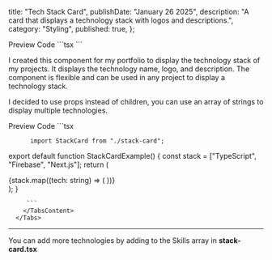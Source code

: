   title: "Tech Stack Card",
  publishDate: "January 26 2025",
  description:
    "A card that displays a technology stack with logos and descriptions.",
  category: "Styling",
  published: true,
};

 <Tabs defaultValue="preview">
        <TabsList className="">
          <TabsTrigger value="preview">Preview</TabsTrigger>
          <TabsTrigger value="code">Code</TabsTrigger>
        </TabsList>
        <TabsContent value="preview">
         <Viewport >
  <StackCard tech={"Next.js"} showLabel showDescription />
</Viewport>
        </TabsContent>
        <TabsContent value="code">
         ```tsx
          <StackCard tech={"Next.js"} showLabel showDescription />
         ```
        </TabsContent>
      </Tabs>


I created this component for my portfolio to display the technology stack of my projects. It displays the technology name, logo, and description. The component is flexible and can be used in any project to display a technology stack.

I decided to use props instead of children, you can use an array of strings to display multiple technologies.

 <Tabs defaultValue="preview">
        <TabsList className="">
          <TabsTrigger value="preview">Preview</TabsTrigger>
          <TabsTrigger value="code">Code</TabsTrigger>
        </TabsList>
        <TabsContent value="preview">
    <Viewport><StackCardExample/></Viewport>
        </TabsContent>
        <TabsContent value="code">
         ```tsx
         
          import StackCard from "./stack-card";
export default function StackCardExample() {
  const stack = ["TypeScript", "Firebase", "Next.js"];
  return (
    <div className="flex flex-wrap gap-4">
      {stack.map((tech: string) => (
        <StackCard key={tech} tech={tech} showLabel />
      ))}
    </div>
  );
}

         ```
        </TabsContent>
      </Tabs>



---

You can add more technologies by adding to the Skills array in **stack-card.tsx**



